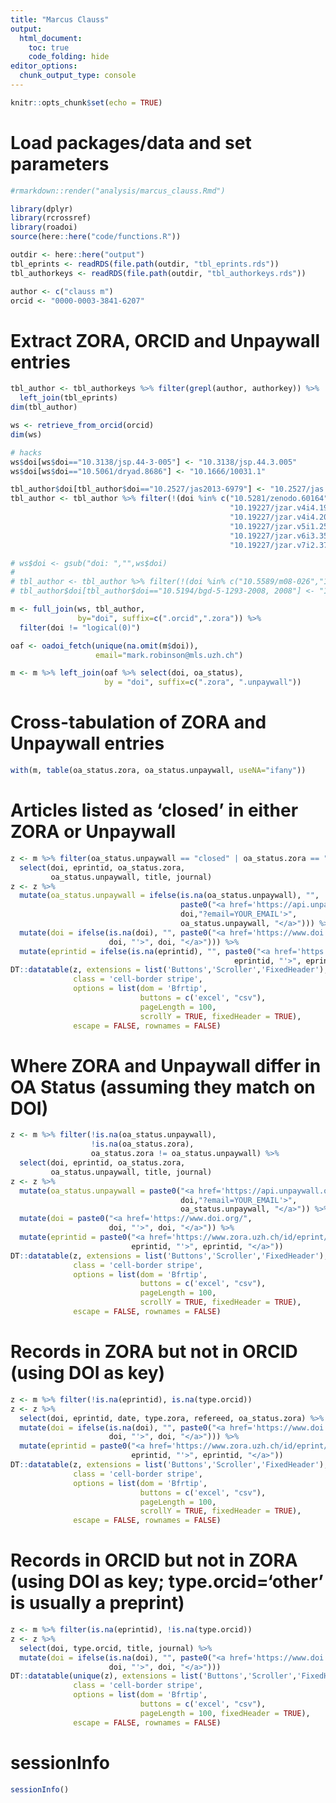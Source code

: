 ```yaml
---
title: "Marcus Clauss"
output:
  html_document:
    toc: true
    code_folding: hide
editor_options: 
  chunk_output_type: console
---
```


```r
knitr::opts_chunk$set(echo = TRUE)
```

# Load packages/data and set parameters

```r

#rmarkdown::render("analysis/marcus_clauss.Rmd")

library(dplyr)
library(rcrossref)
library(roadoi)
source(here::here("code/functions.R"))

outdir <- here::here("output")
tbl_eprints <- readRDS(file.path(outdir, "tbl_eprints.rds"))
tbl_authorkeys <- readRDS(file.path(outdir, "tbl_authorkeys.rds"))

author <- c("clauss m")
orcid <- "0000-0003-3841-6207"
```


# Extract ZORA, ORCID and Unpaywall entries

```r
tbl_author <- tbl_authorkeys %>% filter(grepl(author, authorkey)) %>%
  left_join(tbl_eprints)
dim(tbl_author)

ws <- retrieve_from_orcid(orcid)
dim(ws)

# hacks
ws$doi[ws$doi=="10.3138/jsp.44-3-005"] <- "10.3138/jsp.44.3.005"
ws$doi[ws$doi=="10.5061/dryad.8686"] <- "10.1666/10031.1"

tbl_author$doi[tbl_author$doi=="10.2527/jas2013-6979"] <- "10.2527/jas.2013-6979"
tbl_author <- tbl_author %>% filter(!(doi %in% c("10.5281/zenodo.60164",
                                                 "10.19227/jzar.v4i4.194",
                                                 "10.19227/jzar.v4i4.207",
                                                 "10.19227/jzar.v5i1.252",
                                                 "10.19227/jzar.v6i3.355",
                                                 "10.19227/jzar.v7i2.375")))

# ws$doi <- gsub("doi: ","",ws$doi)
# 
# tbl_author <- tbl_author %>% filter(!(doi %in% c("10.5589/m08-026","10.5589/m08-024")))
# tbl_author$doi[tbl_author$doi=="10.5194/bgd-5-1293-2008, 2008"] <- "10.5194/bgd-5-1293-2008"

m <- full_join(ws, tbl_author, 
               by="doi", suffix=c(".orcid",".zora")) %>%
  filter(doi != "logical(0)")

oaf <- oadoi_fetch(unique(na.omit(m$doi)),
                   email="mark.robinson@mls.uzh.ch")

m <- m %>% left_join(oaf %>% select(doi, oa_status), 
                     by = "doi", suffix=c(".zora", ".unpaywall"))
```

# Cross-tabulation of ZORA and Unpaywall entries

```r
with(m, table(oa_status.zora, oa_status.unpaywall, useNA="ifany"))
```


# Articles listed as 'closed' in either ZORA or Unpaywall

```r
z <- m %>% filter(oa_status.unpaywall == "closed" | oa_status.zora == "closed") %>% 
  select(doi, eprintid, oa_status.zora, 
         oa_status.unpaywall, title, journal)
z <- z %>% 
  mutate(oa_status.unpaywall = ifelse(is.na(oa_status.unpaywall), "",
                                      paste0("<a href='https://api.unpaywall.org/v2/",
                                      doi,"?email=YOUR_EMAIL'>",
                                      oa_status.unpaywall, "</a>"))) %>%
  mutate(doi = ifelse(is.na(doi), "", paste0("<a href='https://www.doi.org/",
                      doi, "'>", doi, "</a>"))) %>%
  mutate(eprintid = ifelse(is.na(eprintid), "", paste0("<a href='https://www.zora.uzh.ch/id/eprint/",
                                                  eprintid, "'>", eprintid, "</a>")))
DT::datatable(z, extensions = list('Buttons','Scroller','FixedHeader'),
              class = 'cell-border stripe',
              options = list(dom = 'Bfrtip',
                             buttons = c('excel', "csv"),
                             pageLength = 100,
                             scrollY = TRUE, fixedHeader = TRUE),
              escape = FALSE, rownames = FALSE)
```


# Where ZORA and Unpaywall differ in OA Status (assuming they match on DOI)

```r
z <- m %>% filter(!is.na(oa_status.unpaywall), 
                  !is.na(oa_status.zora), 
                  oa_status.zora != oa_status.unpaywall) %>% 
  select(doi, eprintid, oa_status.zora, 
         oa_status.unpaywall, title, journal)
z <- z %>% 
  mutate(oa_status.unpaywall = paste0("<a href='https://api.unpaywall.org/v2/",
                                      doi,"?email=YOUR_EMAIL'>",
                                      oa_status.unpaywall, "</a>")) %>%
  mutate(doi = paste0("<a href='https://www.doi.org/",
                      doi, "'>", doi, "</a>")) %>%
  mutate(eprintid = paste0("<a href='https://www.zora.uzh.ch/id/eprint/",
                           eprintid, "'>", eprintid, "</a>"))
DT::datatable(z, extensions = list('Buttons','Scroller','FixedHeader'),
              class = 'cell-border stripe',
              options = list(dom = 'Bfrtip',
                             buttons = c('excel', "csv"),
                             pageLength = 100,
                             scrollY = TRUE, fixedHeader = TRUE),
              escape = FALSE, rownames = FALSE)
```

# Records in ZORA but not in ORCID (using DOI as key)

```r
z <- m %>% filter(!is.na(eprintid), is.na(type.orcid))
z <- z %>% 
  select(doi, eprintid, date, type.zora, refereed, oa_status.zora) %>%
  mutate(doi = ifelse(is.na(doi), "", paste0("<a href='https://www.doi.org/",
                      doi, "'>", doi, "</a>"))) %>%
  mutate(eprintid = paste0("<a href='https://www.zora.uzh.ch/id/eprint/",
                           eprintid, "'>", eprintid, "</a>"))
DT::datatable(z, extensions = list('Buttons','Scroller','FixedHeader'),
              class = 'cell-border stripe',
              options = list(dom = 'Bfrtip',
                             buttons = c('excel', "csv"),
                             pageLength = 100,
                             scrollY = TRUE, fixedHeader = TRUE),
              escape = FALSE, rownames = FALSE)
```

# Records in ORCID but not in ZORA (using DOI as key; type.orcid='other' is usually a preprint)

```r
z <- m %>% filter(is.na(eprintid), !is.na(type.orcid))
z <- z %>% 
  select(doi, type.orcid, title, journal) %>%
  mutate(doi = ifelse(is.na(doi), "", paste0("<a href='https://www.doi.org/",
                      doi, "'>", doi, "</a>")))
DT::datatable(unique(z), extensions = list('Buttons','Scroller','FixedHeader'),
              class = 'cell-border stripe',
              options = list(dom = 'Bfrtip',
                             buttons = c('excel', "csv"),
                             pageLength = 100, fixedHeader = TRUE),
              escape = FALSE, rownames = FALSE)
```


# sessionInfo


```r
sessionInfo()
```